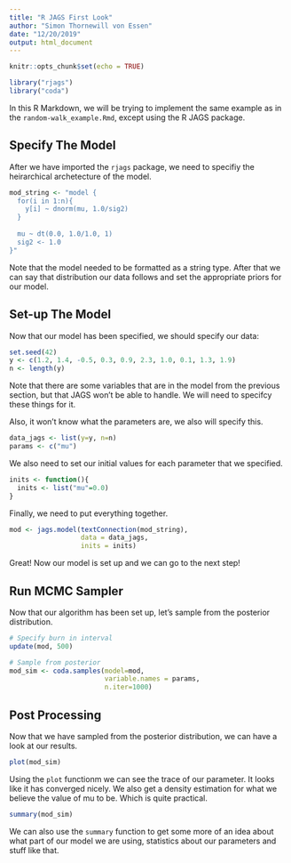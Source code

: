 ```yaml
---
title: "R JAGS First Look"
author: "Simon Thornewill von Essen"
date: "12/20/2019"
output: html_document
---
```


```r
knitr::opts_chunk$set(echo = TRUE)

library("rjags")
library("coda")
```

In this R Markdown, we will be trying to implement the same example as in the 
`random-walk_example.Rmd`, except using the R JAGS package.

## Specify The Model

After we have imported the `rjags` package, we need to specifiy the heirarchical archetecture of the model.

```r
mod_string <- "model {
  for(i in 1:n){
    y[i] ~ dnorm(mu, 1.0/sig2)
  }
  
  mu ~ dt(0.0, 1.0/1.0, 1)
  sig2 <- 1.0
}"
```

Note that the model needed to be formatted as a string type. After that we can say that distribution our data follows and set the appropriate priors for our model.

## Set-up The Model

Now that our model has been specified, we should specify our data:

```r
set.seed(42)
y <- c(1.2, 1.4, -0.5, 0.3, 0.9, 2.3, 1.0, 0.1, 1.3, 1.9)
n <- length(y)

```

Note that there are some variables that are in the model from the previous section, but that JAGS won't be able to handle. We will need to specifcy these things for it.

Also, it won't know what the parameters are, we also will specify this.

```r
data_jags <- list(y=y, n=n)
params <- c("mu")
```

We also need to set our initial values for each parameter that we specified.

```r
inits <- function(){
  inits <- list("mu"=0.0)
}
```

Finally, we need to put everything together.

```r
mod <- jags.model(textConnection(mod_string),
                  data = data_jags,
                  inits = inits)
```

Great! Now our model is set up and we can go to the next step!

## Run MCMC Sampler

Now that our algorithm has been set up, let's sample from the posterior distribution.

```r
# Specify burn in interval
update(mod, 500)

# Sample from posterior
mod_sim <- coda.samples(model=mod, 
                        variable.names = params,
                        n.iter=1000)
```

## Post Processing

Now that we have sampled from the posterior distribution, we can have a look at our results.

```r
plot(mod_sim)
```

Using the `plot` functionm we can see the trace of our parameter. It looks like it has converged nicely. We also get a density estimation for what we believe the value of mu to be. Which is quite practical.

```r
summary(mod_sim)
```

We can also use the `summary` function to get some more of an idea about what part of our model we are using, statistics about our parameters and stuff like that.
